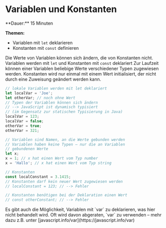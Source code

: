 
# Variablen und Konstanten

<Callout>
  **Dauer:** 15 Minuten

  **Themen:**
  - Variablen mit `let` deklarieren
  - Konstanten mit `const` definieren
</Callout>

Die Werte von Variablen können sich ändern, die von 
Konstanten nicht. Variablen werden mit `let` und Konstanten 
mit `const` deklariert Zur Laufzeit können einer Variablen 
beliebige Werte verschiedener Typen zugewiesen werden. 
Konstanten wird nur einmal mit einem Wert initialisiert, der
nicht durch eine Zuweisung geändert werden kann.

```js
// lokale Variablen werden mit let deklariert
let localVar = 'Joe';
let otherVar; // noch ohne Wert
// Typen der Variablen können sich ändern
// --> JavaScript ist dynamisch typisiert
// (im Gegensatz zur statischen Typisierung in Java)
localVar = 123;
localVar = false;
otherVar = true;
otherVar = 321;

// Variablen sind Namen, an die Werte gebunden werden
// Variablen haben keine Typen — nur die an Variablen
// gebundenen Werte
let x;
x = 1; // x hat einen Wert vom Typ number
x = 'Hallo'; // x hat einen Wert vom Typ string

// Konstanten
const localConstant = 3.1415;
// Konstanten darf kein neuer Wert zugewiesen werden
// localConstant = 123; // --> Fehler

// Konstanten benötigen bei der Deklaration einen Wert
// const otherConstant; // --> Fehler
```

<Callout type="info">
Es gibt auch die Möglichkeit, Variablen mit `var` zu 
deklarieren, was hier nicht behandelt wird. Oft wird 
davon abgeraten, `var` zu verwenden – mehr dazu z.B. unter
[javascript.info/var](https://javascript.info/var)
</Callout>
